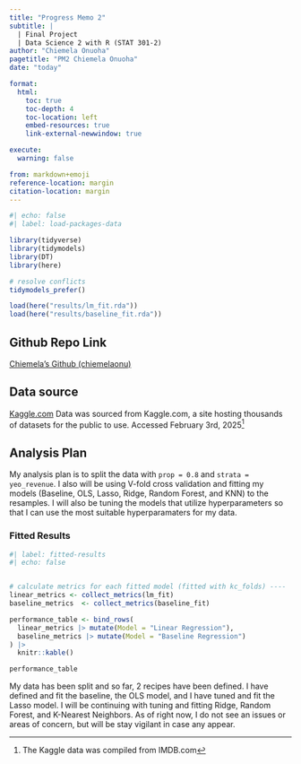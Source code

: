 ```yaml
---
title: "Progress Memo 2"
subtitle: |
  | Final Project 
  | Data Science 2 with R (STAT 301-2)
author: "Chiemela Onuoha"
pagetitle: "PM2 Chiemela Onuoha"
date: "today"

format:
  html:
    toc: true
    toc-depth: 4
    toc-location: left
    embed-resources: true
    link-external-newwindow: true

execute:
  warning: false

from: markdown+emoji
reference-location: margin
citation-location: margin
---
```



```r
#| echo: false
#| label: load-packages-data

library(tidyverse)
library(tidymodels)
library(DT)
library(here)

# resolve conflicts
tidymodels_prefer()

load(here("results/lm_fit.rda"))
load(here("results/baseline_fit.rda"))
```

::: {.callout-tip icon=false}

## Github Repo Link

[Chiemela's Github (chiemelaonu)](https://github.com/stat301-2-2025-winter/final-project-2-chiemelaonu.git)

:::

## Data source

[Kaggle.com](https://www.kaggle.com/datasets/ashpalsingh1525/imdb-movies-dataset/data)
Data was sourced from Kaggle.com, a site hosting thousands of datasets for the public to use. Accessed February 3rd, 2025^[The Kaggle data was compiled from IMDB.com]

## Analysis Plan
My analysis plan is to split the data with `prop = 0.8` and `strata = yeo_revenue`. I also will be using V-fold cross validation and fitting my models (Baseline, OLS, Lasso, Ridge, Random Forest, and KNN) to the resamples. I will also be tuning the models that utilize hyperparameters so that I can use the most suitable hyperparamaters for my data. 

### Fitted Results
```r
#| label: fitted-results
#| echo: false


# calculate metrics for each fitted model (fitted with kc_folds) ----
linear_metrics <- collect_metrics(lm_fit)
baseline_metrics  <- collect_metrics(baseline_fit)

performance_table <- bind_rows(
  linear_metrics |> mutate(Model = "Linear Regression"),
  baseline_metrics |> mutate(Model = "Baseline Regression")
) |>
  knitr::kable()

performance_table


```

My data has been split and so far, 2 recipes have been defined. I have defined and fit the baseline, the OLS model, and I have tuned and fit the Lasso model. I will be continuing with tuning and fitting Ridge, Random Forest, and K-Nearest Neighbors. As of right now, I do not see an issues or areas of concern, but will be stay vigilant in case any appear.


